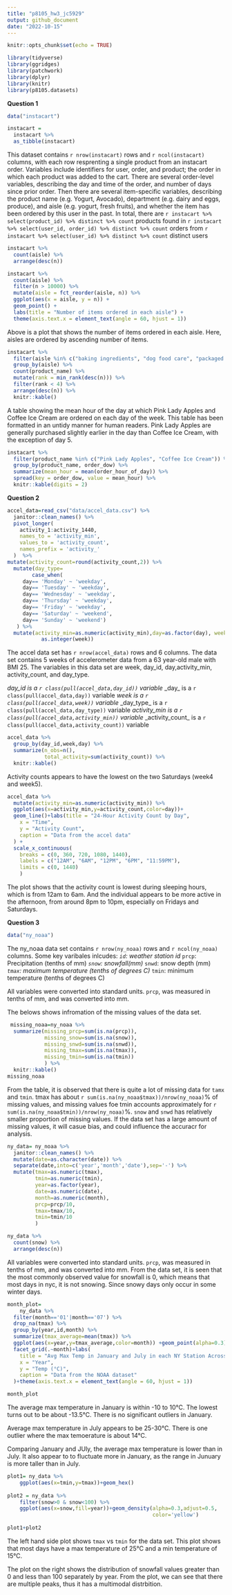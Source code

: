 ```yaml
---
title: "p8105_hw3_jc5929"
output: github_document
date: "2022-10-15"
---
```


```r
knitr::opts_chunk$set(echo = TRUE)
```

```r
library(tidyverse) 
library(ggridges) 
library(patchwork) 
library(dplyr)
library(knitr)
library(p8105.datasets)
```


**Question 1**

```r
data("instacart")

instacart = 
  instacart %>% 
  as_tibble(instacart)

```

This dataset contains `r nrow(instacart)` rows and `r ncol(instacart)` columns, with each row resprenting a single product from an instacart order. Variables include identifiers for user, order, and product; the order in which each product was added to the cart. There are several order-level variables, describing the day and time of the order, and number of days since prior order. Then there are several item-specific variables, describing the product name (e.g. Yogurt, Avocado), department (e.g. dairy and eggs, produce), and aisle (e.g. yogurt, fresh fruits), and whether the item has been ordered by this user in the past. In total, there are `r instacart %>% select(product_id) %>% distinct %>% count` products found in `r instacart %>% select(user_id, order_id) %>% distinct %>% count` orders from `r instacart %>% select(user_id) %>% distinct %>% count` distinct users

```r
instacart %>% 
  count(aisle) %>% 
  arrange(desc(n))

instacart %>% 
  count(aisle) %>% 
  filter(n > 10000) %>% 
  mutate(aisle = fct_reorder(aisle, n)) %>% 
  ggplot(aes(x = aisle, y = n)) + 
  geom_point() + 
  labs(title = "Number of items ordered in each aisle") +
  theme(axis.text.x = element_text(angle = 60, hjust = 1))

```
Above is  a plot that shows the number of items ordered in each aisle. Here, aisles are ordered by ascending number of items.

```r
instacart %>% 
  filter(aisle %in% c("baking ingredients", "dog food care", "packaged vegetables fruits")) %>%
  group_by(aisle) %>% 
  count(product_name) %>% 
  mutate(rank = min_rank(desc(n))) %>% 
  filter(rank < 4) %>% 
  arrange(desc(n)) %>%
  knitr::kable()

```

A table showing the mean hour of the day at which Pink Lady Apples and Coffee Ice Cream are ordered on each day of the week. This table has been formatted in an untidy manner for human readers. Pink Lady Apples are generally purchased slightly earlier in the day than Coffee Ice Cream, with the exception of day 5.


```r
instacart %>%
  filter(product_name %in% c("Pink Lady Apples", "Coffee Ice Cream")) %>%
  group_by(product_name, order_dow) %>%
  summarize(mean_hour = mean(order_hour_of_day)) %>%
  spread(key = order_dow, value = mean_hour) %>%
  knitr::kable(digits = 2)
```

**Question 2**

```r

accel_data=read_csv("data/accel_data.csv") %>%
  janitor::clean_names() %>%
  pivot_longer(
    activity_1:activity_1440,
    names_to = 'activity_min',
    values_to = 'activity_count',
    names_prefix = 'activity_'
  )  %>%
mutate(activity_count=round(activity_count,2)) %>%
  mutate(day_type=
        case_when(
     day== 'Monday' ~ 'weekday',
     day== 'Tuesday' ~ 'weekday',
     day== 'Wednesday' ~ 'weekday',
     day== 'Thursday' ~ 'weekday',
     day== 'Friday' ~ 'weekday',
     day== 'Saturday' ~ 'weekend',
     day== 'Sunday' ~ 'weekend')
   ) %>%
  mutate(activity_min=as.numeric(activity_min),day=as.factor(day), week=
           as.integer(week))

```
The accel data set has `r nrow(accel_data)` rows and 6 columns. The data set 
contains 5 weeks of accelerometer data from a 63 year-old male with BMI 25. The
variables in this data set are week, day_id, day,activity_min, activity_count, 
and day_type. 

*_day_id_ is a `r class(pull(accel_data,day_id))` variable
*_day_ is a `r class(pull(accel_data,day))` variable
*_week_ is a `r class(pull(accel_data,week))` variable
*_day_type_ is a `r class(pull(accel_data,day_type))` variable
*_activity_min_ is a `r class(pull(accel_data,activity_min))` variable
*_activity_count_ is a `r class(pull(accel_data,activity_count))` variable

```r
accel_data %>%
  group_by(day_id,week,day) %>%
  summarize(n_obs=n(),
            total_activity=sum(activity_count)) %>%
  knitr::kable()
```

Activity counts appears to have the lowest on the two Saturdays (week4 and 
week5). 

```r
accel_data %>%
  mutate(activity_min=as.numeric(activity_min)) %>%
  ggplot(aes(x=activity_min,y=activity_count,color=day))+
  geom_line()+labs(title = "24-Hour Activity Count by Day",
    x = "Time",
    y = "Activity Count",
    caption = "Data from the accel data"
  ) + 
  scale_x_continuous(
    breaks = c(0, 360, 720, 1080, 1440), 
    labels = c("12AM", "6AM", "12PM", "6PM", "11:59PM"),
    limits = c(0, 1440)
    )

```

The plot shows that the activity count is lowest during sleeping hours, which is 
from 12am to 6am. And the individual appears to be more active in the afternoon,
from around 8pm to 10pm, especially on Fridays and Saturdays.

**Question 3**
```r
data("ny_noaa")
```
The ny_noaa data set contains `r nrow(ny_noaa)` rows and `r ncol(ny_noaa)` columns.
Some key varibales inlcudes:
*`id`: weather station id
*`prcp`: Precipitation (tenths of mm)
*`snow`: snowfall(mm)
*`snwd`: snow depth (mm)
*`tmax`: maximum temperature  (tenths of degrees C)
*`tmin`: minimum temperature (tenths of degrees C)

All variables were converted into standard units. `prcp`, was measured in tenths
of mm, and was converted into mm.

The belows shows infromation of the missing values of the data set.
```r
 missing_noaa=ny_noaa %>%
  summarize(missing_prcp=sum(is.na(prcp)),
            missing_snow=sum(is.na(snow)),
            missing_snwd=sum(is.na(snwd)),
            missing_tmax=sum(is.na(tmax)),
            missing_tmin=sum(is.na(tmin))
            ) %>%
  knitr::kable()
missing_noaa

```
 From the table, it is observed that there is quite a lot of missing data for 
 `tamx` and `tmin`. tmax has about `r sum(is.na(ny_noaa$tmax))/nrow(ny_noaa)`% of 
 missing values, and missing values foe tmin accounts approximately for 
 `r sum(is.na(ny_noaa$tmin))/nrow(ny_noaa)`%. `snow` and `snwd` has relatively 
 smaller proportion of missing values. If the data set has a large amount of 
 missing values, it will casue bias, and could influence the accuracr for analysis.
 
```r
ny_data= ny_noaa %>%
  janitor::clean_names() %>%
  mutate(date=as.character(date)) %>%
  separate(date,into=c('year','month','date'),sep='-') %>%
  mutate(tmax=as.numeric(tmax),
         tmin=as.numeric(tmin),
         year=as.factor(year),
         date=as.numeric(date),
         month=as.numeric(month), 
         prcp=prcp/10,
         tmax=tmax/10,
         tmin=tmin/10
         )

ny_data %>% 
  count(snow) %>%
  arrange(desc(n))

```
 
 All variables were converted into standard units. `prcp`, was measured in tenths
of mm, and was converted into mm. From the data set, it is seen that the most 
commonly observed value for snowfall is 0, which means that most days in nyc, it
is not snowing. Since snowy days only occur in some winter days.
 
```r
month_plot= 
    ny_data %>%
  filter(month=='01'|month=='07') %>%
  drop_na(tmax) %>%
  group_by(year,id,month) %>%
  summarize(tmax_average=mean(tmax)) %>%
  ggplot(aes(x=year,y=tmax_average,color=month)) +geom_point(alpha=0.3)+
  facet_grid(.~month)+labs(
    title = "Avg Max Temp in January and July in each NY Station Across Years",
    x = "Year",
    y = "Temp (°C)",
    caption = "Data from the NOAA dataset"
  )+theme(axis.text.x = element_text(angle = 60, hjust = 1))

month_plot
```
The average max temperature in January is within -10 to 10°C. The lowest turns 
out to be about -13.5°C. There is no significant outliers in January.

Average max temperature in July appears to be 25-30°C. There is one outlier where
the max temoerature is about 14°C. 

Comparing January and JUly, the average max temperature is lower than in July. 
It also appear to to fluctuate more in January, as the range in Junuary is more
taller than in July.

```r
plot1= ny_data %>%
    ggplot(aes(x=tmin,y=tmax))+geom_hex()
  
plot2 = ny_data %>%
    filter(snow>0 & snow<100) %>%
    ggplot(aes(x=snow,fill=year))+geom_density(alpha=0.3,adjust=0.5,
                                               color='yellow')
 
plot1+plot2
```
The left hand side plot shows `tmax` vs `tmin` for the data set. This plot shows
that most days have a max temperature of 25°C and a min temperature of 15°C.

The plot on the right shows the distribution of snowfall values greater than 0
and less than 100 separately by year. From the plot, we can see that there are
multiple peaks, thus it has a multimodal distrbition.  


